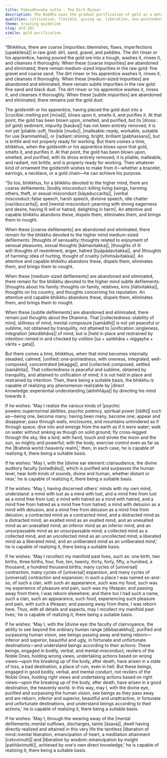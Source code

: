 ```yaml
---
title: Paṁsudhovaka sutta - The Dirt Rinser
description: The Buddha uses the gradual purification of gold as a metaphor for mental cultivation through meditation. Just as a goldsmith removes coarse, medium, and subtle impurities until the gold is workable and radiant, a meditator abandons defilements in stages. This gradual refinement leads to deep collectedness of mind, forming the foundation for supernormal abilities and, ultimately, liberation.
qualities: cultivation, flexible, giving up, liberation, one-pointedness
theme: training guideline
slug: an3.101
simile: gold purification
---
```


“Bhikkhus, there are coarse |impurities::blemishes, flaws, imperfections [upakkilesā]| in raw gold: dirt, sand, gravel, and pebbles. The dirt rinser or his apprentice, having poured the gold ore into a trough, washes it, rinses it, and cleanses it thoroughly. When these [coarse impurities] are abandoned and eliminated, there remain medium-sized impurities in the raw gold: fine gravel and coarse sand. The dirt rinser or his apprentice washes it, rinses it, and cleanses it thoroughly. When these [medium-sized impurities] are abandoned and eliminated, there remain subtle impurities in the raw gold: fine sand and black dust. The dirt rinser or his apprentice washes it, rinses it, and cleanses it thoroughly. When these [subtle impurities] are abandoned and eliminated, there remains just the gold dust.

The goldsmith or his apprentice, having placed the gold dust into a |crucible::melting pot [mūsā]|, blows upon it, smelts it, and purifies it. At that point, the gold has been blown upon, smelted, and purified, but its |dross::(of gold) sediment, impurity [kasāva]| has not been entirely removed; it is not yet |pliable::soft, flexible [mudu]|, |malleable::ready, workable, suitable for use [kammañña]|, or |radiant::shining, bright, brilliant [pabhassara]|, but is brittle and not properly ready for working. But there comes a time, bhikkhus, when the goldsmith or his apprentice blows upon that gold, smelts it, and purifies it. At that point, the gold has been blown upon, smelted, and purified, with its dross entirely removed; it is pliable, malleable, and radiant, not brittle, and is properly ready for working. Then whatever kind of ornament the goldsmith wishes to make from it—whether a bracelet, earrings, a necklace, or a gold chain—he can achieve his purpose.

“So too, bhikkhus, for a bhikkhu devoted to the higher mind, there are coarse defilements: |bodily misconduct::killing living beings, harming others, theft, or sexual misconduct [kāyaduccarita]|, |verbal misconduct::false speech, harsh speech, divisive speech, idle chatter [vacīduccarita]|, and |mental misconduct::yearning with strong eagerness and desire, having ill will or hatred, delighting in harm|. An attentive and capable bhikkhu abandons these, dispels them, eliminates them, and brings them to nought.

When these [coarse defilements] are abandoned and eliminated, there remain for the bhikkhu devoted to the higher mind medium-sized defilements: |thoughts of sensuality::thoughts related to enjoyment of sensual pleasures, sexual thoughts [kāmavitakka]|, |thoughts of ill will::thoughts of resentment, anger, hatred [byāpādavitakka]|, and |thoughts of harming::idea of hurting, thought of cruelty [vihiṁsāvitakka]|. An attentive and capable bhikkhu abandons these, dispels them, eliminates them, and brings them to nought.

When these [medium-sized defilements] are abandoned and eliminated, there remain for the bhikkhu devoted to the higher mind subtle defilements: |thoughts about his family::thoughts on family, relatives, kins [ñātivitakka]|, thoughts on his country, and thoughts concerning his reputation. An attentive and capable bhikkhu abandons these, dispels them, eliminates them, and brings them to nought.

When these [subtle defilements] are abandoned and eliminated, there remain just thoughts about the Dhamma. That |collectedness::stability of mind, stillness of mind, mental composure [samādhi]| is not yet peaceful or sublime, not obtained by tranquility, not attained to |unification::singleness, integration [ekodibhāva]| of mind, but is |held in place and restrained by intention::reined in and checked by volition [sa + saṅkhāra + niggayha + vārita + gata]|.

But there comes a time, bhikkhus, when that mind becomes internally steadied, calmed, |unified::one-pointedness, with oneness, integrated, well-composed, concentrated [ekagga]|, and |collected::composed, settled [samāhita]|. That collectedness is peaceful and sublime, obtained by tranquility, and attained to unification of mind; it is not held in place and restrained by intention. Then, there being a suitable basis, the bhikkhu is capable of realizing any phenomenon realizable by |direct knowledge::experiential understanding [abhiññāya]| by directing his mind towards it.

If he wishes: 'May I realize the various kinds of |psychic powers::supernormal abilities, psychic potency, spiritual power [iddhi]| such as—being one, become many; having been many, become one; appear and disappear; pass through walls, enclosures, and mountains unhindered as if through space; dive into and emerge from the earth as if it were water; walk on water without sinking as though on solid ground; fly cross-legged through the sky, like a bird; with hand, touch and stroke the moon and the sun, so mighty and powerful; with the body, exercise control even as far as the |Brahmā world::heavenly realm|,' then, in each case, he is capable of realizing it, there being a suitable basis.

If he wishes: 'May I, with the |divine ear element::clairaudience, the divine auditory faculty [sotadhātu]|, which is purified and surpasses the human level, hear both kinds of sounds, divine and human, whether distant or near,' he is capable of realizing it, there being a suitable basis.

If he wishes: 'May I, having discerned others' minds with my own mind, understand: a mind with lust as a mind with lust, and a mind free from lust as a mind free from lust; a mind with hatred as a mind with hatred, and a mind free from hatred as a mind free from hatred; a mind with delusion as a mind with delusion, and a mind free from delusion as a mind free from delusion; a contracted mind as a contracted mind, and a distracted mind as a distracted mind; an exalted mind as an exalted mind, and an unexalted mind as an unexalted mind; an inferior mind as an inferior mind, and an unsurpassable mind as an unsurpassable mind; a collected mind as a collected mind, and an uncollected mind as an uncollected mind; a liberated mind as a liberated mind, and an unliberated mind as an unliberated mind,' he is capable of realizing it, there being a suitable basis.

If he wishes: 'May I recollect my manifold past lives, such as: one birth, two births, three births, four, five, ten, twenty, thirty, forty, fifty, a hundred, a thousand, a hundred thousand births; many cycles of [universal] contraction, many cycles of [universal] expansion, and many cycles of [universal] contraction and expansion; in such a place I was named so-and-so, of such a clan, with such an appearance, such was my food, such was my experience of pleasure and pain, such was my lifespan; and passing away from there, I was reborn elsewhere; and there too I had such a name, such a clan, such an appearance, such food, experiencing such pleasure and pain, with such a lifespan; and passing away from there, I was reborn here. Thus, with all details and aspects, may I recollect my manifold past lives,' he is capable of realizing it, there being a suitable basis.

If he wishes: 'May I, with the |divine eye::the faculty of clairvoyance, the ability to see beyond the ordinary human range [dibbacakkhu]|, purified and surpassing human vision, see beings passing away and being reborn—inferior and superior, beautiful and ugly, in fortunate and unfortunate destinations—and understand beings according to their actions: These beings, engaged in bodily, verbal, and mental misconduct, revilers of the Noble Ones, holding wrong views, undertaking actions based on wrong views—upon the breaking up of the body, after death, have arisen in a state of loss, a bad destination, a place of ruin, even in hell. But these beings, engaged in good bodily, verbal, and mental conduct, not revilers of the Noble Ones, holding right views and undertaking actions based on right views—upon the breaking up of the body, after death, have arisen in a good destination, the heavenly world. In this way, may I, with the divine eye, purified and surpassing the human vision, see beings as they pass away and are reborn, inferior and superior, beautiful and unattractive, in fortunate and unfortunate destinations, and understand beings according to their actions,' he is capable of realizing it, there being a suitable basis.

If he wishes: 'May I, through the wearing away of the |mental defilements::mental outflows, discharges, taints [āsava]|, dwell having directly realized and attained in this very life the taintless |liberation of mind::mental liberation, emancipation of heart, a meditation attainment [cetovimutti]| and |liberation by wisdom::emancipation by insight [paññāvimutti]|, achieved by one's own direct knowledge,' he is capable of realizing it, there being a suitable basis.